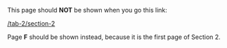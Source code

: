 This page should **NOT** be shown when you go this link:

[/tab-2/section-2](/tab-2/section-2)

Page **F** should be shown instead, because it is the first page of Section 2. 